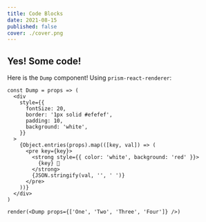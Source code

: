 ---
title: Code Blocks
date: 2021-08-15
published: false
cover: ./cover.png
---

## Yes! Some code!

Here is the `Dump` component!
Using `prism-react-renderer`:

```react-live jsx
const Dump = props => (
  <div
    style={{
      fontSize: 20,
      border: '1px solid #efefef',
      padding: 10,
      background: 'white',
    }}
  >
    {Object.entries(props).map(([key, val]) => (
      <pre key={key}>
        <strong style={{ color: 'white', background: 'red' }}>
          {key} 💩
        </strong>
        {JSON.stringify(val, '', ' ')}
      </pre>
    ))}
  </div>
)

render(<Dump props={['One', 'Two', 'Three', 'Four']} />)
```